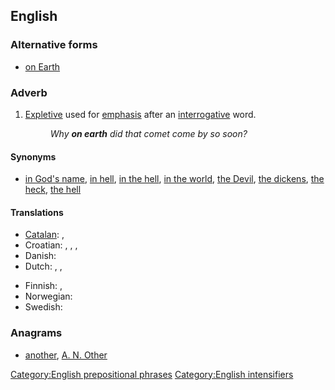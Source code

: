 ==English==

===Alternative forms===
* [[on Earth]]

===Adverb===
{{en-adv|pos=[[on]] [[earth]]|-}}

# [[expletive|Expletive]] used for [[emphasis]] after an [[interrogative]] word.
#: ''Why '''on earth''' did that comet come by so soon?''

====Synonyms====
* {{sense|intensifier}} [[in God's name]], [[in hell]], [[in the hell]], [[in the world]], [[the Devil]], [[the dickens]], [[the heck]], [[the hell]]

====Translations====
{{trans-top|expletive giving emphasis after interrogative word}}
* [[Catalan]]: {{t|ca|dimonis}}, {{t|ca|diables}}
* Croatian: {{t|hr|zaboga}}, {{t|hr|pobogu}}, {{t|hr|kvragu}}, {{t|hr|dovraga}}
* Danish: {{t-|da|alverden|alt=i alverden}}
* Dutch: {{t|nl|in vredesnaam}}, {{t|nl|in hemelsnaam}}, {{t|nl|in godsnaam}}
{{trans-mid}}
* Finnish: {{t+|fi|ihme|ihmettä}}, {{t|fi|kumma}}
* Norwegian: {{t|no|i all verden}}
* Swedish: {{t|sv|i hela världen}}
{{trans-bottom}}

===Anagrams===
* [[another#English|another]], [[A. N. Other#English|A. N. Other]]

[[Category:English prepositional phrases]]
[[Category:English intensifiers]]